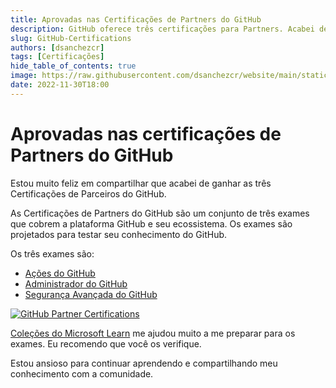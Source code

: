 ```yaml
---
title: Aprovadas nas Certificações de Partners do GitHub
description: GitHub oferece três certificações para Partners. Acabei de passar nos três exames para passar nessas certificações.
slug: GitHub-Certifications
authors: [dsanchezcr]
tags: [Certificações]
hide_table_of_contents: true
image: https://raw.githubusercontent.com/dsanchezcr/website/main/static/img/GH-Certs.png
date: 2022-11-30T18:00
---
```

# Aprovadas nas certificações de Partners do GitHub

Estou muito feliz em compartilhar que acabei de ganhar as três Certificações de Parceiros do GitHub.

As Certificações de Partners do GitHub são um conjunto de três exames que cobrem a plataforma GitHub e seu ecossistema. Os exames são projetados para testar seu conhecimento do GitHub.

Os três exames são:

*   [Ações do GitHub](https://credly.com/badges/e8a1a5a0-f95c-4bfd-b6cb-81ea1231153f)
*   [Administrador do GitHub](https://credly.com/badges/79b12418-8217-4c7b-a1a0-ad6f6cf407df)
*   [Segurança Avançada do GitHub](https://credly.com/badges/b32ce8d3-d9e1-423c-8d1a-958901f3d798)

[![GitHub Partner Certifications](pathname:///img/GH-Certs.png)](https://learn.microsoft.com/training/github)

[Coleções do Microsoft Learn](https://learn.microsoft.com/training/github) me ajudou muito a me preparar para os exames. Eu recomendo que você os verifique.

Estou ansioso para continuar aprendendo e compartilhando meu conhecimento com a comunidade.
